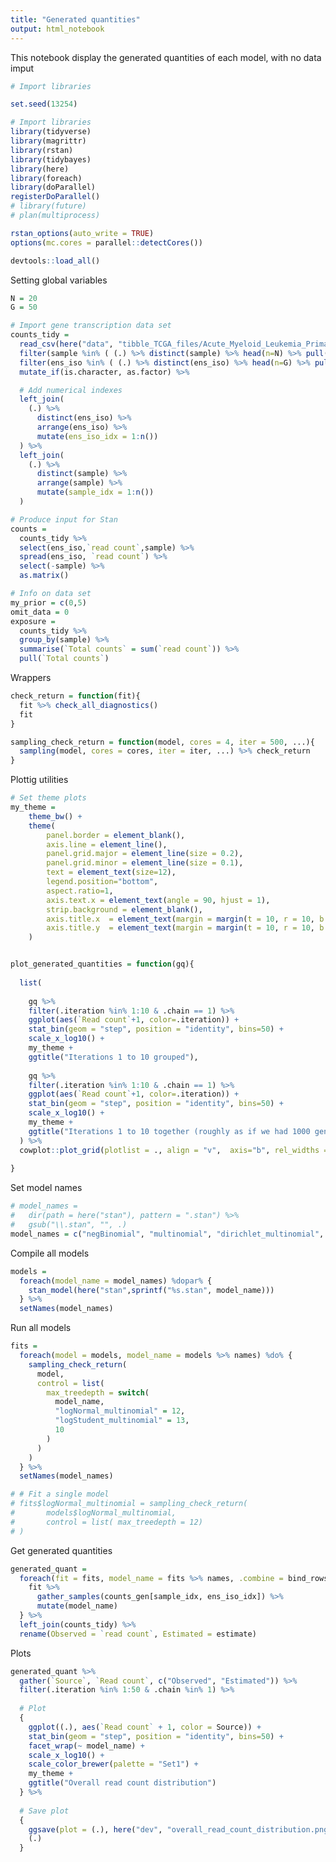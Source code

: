 ```yaml
---
title: "Generated quantities"
output: html_notebook
---
```


This notebook display the generated quantities of each model, with no data imput

```r
# Import libraries

set.seed(13254)

# Import libraries
library(tidyverse)
library(magrittr)
library(rstan)
library(tidybayes)
library(here)
library(foreach)
library(doParallel)
registerDoParallel()
# library(future)
# plan(multiprocess)

rstan_options(auto_write = TRUE)
options(mc.cores = parallel::detectCores())

devtools::load_all()
```

Setting global variables

```r

N = 20 
G = 50 

# Import gene transcription data set
counts_tidy =
  read_csv(here("data", "tibble_TCGA_files/Acute_Myeloid_Leukemia_Primary_Blood_Derived_Cancer_-_Peripheral_Blood.csv")) %>%
  filter(sample %in% ( (.) %>% distinct(sample) %>% head(n=N) %>% pull(sample)) ) %>%
  filter(ens_iso %in% ( (.) %>% distinct(ens_iso) %>% head(n=G) %>% pull(ens_iso)) ) %>%
  mutate_if(is.character, as.factor) %>%

  # Add numerical indexes
  left_join(
    (.) %>% 
      distinct(ens_iso) %>% 
      arrange(ens_iso) %>% 
      mutate(ens_iso_idx = 1:n())
  ) %>%
  left_join(
    (.) %>% 
      distinct(sample) %>% 
      arrange(sample) %>% 
      mutate(sample_idx = 1:n())
  )

# Produce input for Stan
counts =
  counts_tidy %>%
  select(ens_iso,`read count`,sample) %>%
  spread(ens_iso, `read count`) %>%
  select(-sample) %>%
  as.matrix()

# Info on data set
my_prior = c(0,5)
omit_data = 0
exposure = 
  counts_tidy %>% 
  group_by(sample) %>% 
  summarise(`Total counts` = sum(`read count`)) %>% 
  pull(`Total counts`)

```
Wrappers

```r

check_return = function(fit){
  fit %>% check_all_diagnostics()
  fit
}

sampling_check_return = function(model, cores = 4, iter = 500, ...){
  sampling(model, cores = cores, iter = iter, ...) %>% check_return
}

```

Plottig utilities

```r

# Set theme plots
my_theme = 	
	theme_bw() +
	theme(
		panel.border = element_blank(),
		axis.line = element_line(),
		panel.grid.major = element_line(size = 0.2),
		panel.grid.minor = element_line(size = 0.1),
		text = element_text(size=12),
		legend.position="bottom",
		aspect.ratio=1,
		axis.text.x = element_text(angle = 90, hjust = 1),
		strip.background = element_blank(),
		axis.title.x  = element_text(margin = margin(t = 10, r = 10, b = 10, l = 10)),
		axis.title.y  = element_text(margin = margin(t = 10, r = 10, b = 10, l = 10))
	)


plot_generated_quantities = function(gq){
  
  list(
    
    gq %>%
    filter(.iteration %in% 1:10 & .chain == 1) %>%
    ggplot(aes(`Read count`+1, color=.iteration)) +
  	stat_bin(geom = "step", position = "identity", bins=50) +
  	scale_x_log10() + 
  	my_theme +
    ggtitle("Iterations 1 to 10 grouped"),
    
    gq %>%
    filter(.iteration %in% 1:10 & .chain == 1) %>%
    ggplot(aes(`Read count`+1, color=.iteration)) +
  	stat_bin(geom = "step", position = "identity", bins=50) +
  	scale_x_log10() + 
  	my_theme +
    ggtitle("Iterations 1 to 10 together (roughly as if we had 1000 genes)")
  ) %>%
  cowplot::plot_grid(plotlist = ., align = "v",  axis="b", rel_widths = 1 )
  
}
```

Set model names

```r
# model_names = 
#   dir(path = here("stan"), pattern = ".stan") %>%
#   gsub("\\.stan", "", .)
model_names = c("negBinomial", "multinomial", "dirichlet_multinomial", "logNormal_multinomial", "logStudent_multinomial")

```

Compile all models

```r
models = 
  foreach(model_name = model_names) %dopar% {
    stan_model(here("stan",sprintf("%s.stan", model_name)))
  } %>% 
  setNames(model_names)
```

Run all models

```r
fits = 
  foreach(model = models, model_name = models %>% names) %do% {
    sampling_check_return(
      model, 
      control = list(
        max_treedepth = switch(
          model_name, 
          "logNormal_multinomial" = 12, 
          "logStudent_multinomial" = 13, 
          10
        ) 
      )
    )
  } %>% 
  setNames(model_names)

# # Fit a single model
# fits$logNormal_multinomial = sampling_check_return(
#       models$logNormal_multinomial, 
#       control = list( max_treedepth = 12)
# )
```


Get generated quantities

```r
generated_quant = 
  foreach(fit = fits, model_name = fits %>% names, .combine = bind_rows) %dopar% {
    fit %>%
      gather_samples(counts_gen[sample_idx, ens_iso_idx]) %>%
      mutate(model_name)
  } %>%
  left_join(counts_tidy) %>%
  rename(Observed = `read count`, Estimated = estimate)

```

Plots

```r

generated_quant %>%
  gather(`Source`, `Read count`, c("Observed", "Estimated")) %>%
  filter(.iteration %in% 1:50 & .chain %in% 1) %>%
  
  # Plot
  {
    ggplot((.), aes(`Read count` + 1, color = Source)) +
    stat_bin(geom = "step", position = "identity", bins=50) +
    facet_wrap(~ model_name) +
    scale_x_log10() +
    scale_color_brewer(palette = "Set1") +
    my_theme +
    ggtitle("Overall read count distribution") 
  } %>%
  
  # Save plot
  {
    ggsave(plot = (.), here("dev", "overall_read_count_distribution.png"))
    (.)
  }

```
